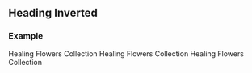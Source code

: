 
## Heading Inverted

### Example

<Box bg="corals" p={3}>
  <Heading as="h2" size="xxl" inverted>
    Healing Flowers Collection
  </Heading>
  <Heading as="h2" size="xxl" family="secondary" inverted>
    Healing Flowers Collection
  </Heading>
  <Heading as="h2" size="xxl" family="campaign" inverted>
    Healing Flowers Collection
  </Heading>
</Box>

